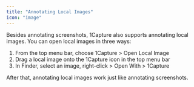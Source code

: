 ```yaml
---
title: "Annotating Local Images"
icon: "image"
---
```


Besides annotating screenshots, 1Capture also supports annotating local images. You can open local images in three ways:
  
1. From the top menu bar, choose 1Capture > Open Local Image  
2. Drag a local image onto the 1Capture icon in the top menu bar  
3. In Finder, select an image, right-click > Open With > 1Capture
  
After that, annotating local images work just like annotating screenshots.